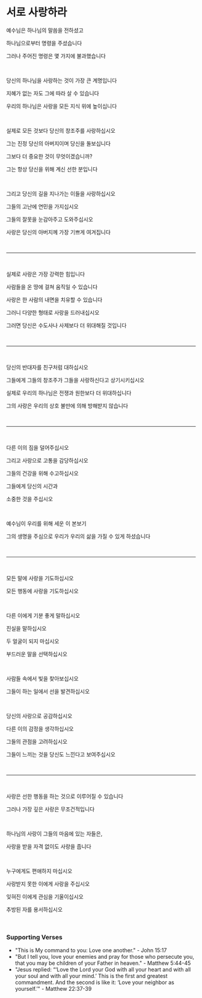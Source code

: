 # 서로 사랑하라

예수님은 하나님의 말씀을 전하셨고

하나님으로부터 명령을 주셨습니다

그러나 주어진 명령은 몇 가지에 불과했습니다

<p></p>

<br />

당신의 하나님을 사랑하는 것이 가장 큰 계명입니다

지혜가 없는 자도 그에 따라 살 수 있습니다

우리의 하나님은 사랑을 모든 지식 위에 높이십니다

<p></p>

<br />

실제로 모든 것보다 당신의 창조주를 사랑하십시오

그는 진정 당신의 아버지이며 당신을 돌보십니다

그보다 더 중요한 것이 무엇이겠습니까?

그는 항상 당신을 위해 계신 선한 분입니다

<br />

그리고 당신의 길을 지나가는 이들을 사랑하십시오

그들의 고난에 연민을 가지십시오

그들의 잘못을 눈감아주고 도와주십시오

사랑은 당신의 아버지께 가장 기쁘게 여겨집니다

<br />

---

<br />

실제로 사랑은 가장 강력한 힘입니다

사람들을 온 땅에 걸쳐 움직일 수 있습니다

사랑은 한 사람의 내면을 치유할 수 있습니다

그러니 다양한 형태로 사랑을 드러내십시오

그러면 당신은 수도사나 사제보다 더 위대해질 것입니다

<p></p>

<br />

---

<br />

당신의 반대자를 친구처럼 대하십시오

그들에게 그들의 창조주가 그들을 사랑하신다고 상기시키십시오

실제로 우리의 하나님은 전쟁과 원한보다 더 위대하십니다

그의 사랑은 우리의 상호 불만에 의해 방해받지 않습니다

<br />

---

<br />

다른 이의 짐을 덜어주십시오

그리고 사랑으로 고통을 감당하십시오

그들의 건강을 위해 수고하십시오

그들에게 당신의 시간과

소중한 것을 주십시오

<p></p>

<br />

예수님이 우리를 위해 세운 이 본보기

그의 생명을 주심으로 우리가 우리의 삶을 가질 수 있게 하셨습니다

<br />

---

<br />

모든 말에 사랑을 기도하십시오

모든 행동에 사랑을 기도하십시오

<br />

다른 이에게 기분 좋게 말하십시오

진실을 말하십시오

두 얼굴이 되지 마십시오

부드러운 말을 선택하십시오

<br />

사람들 속에서 빛을 찾아보십시오

그들이 하는 일에서 선을 발견하십시오

<br />

당신의 사랑으로 공감하십시오

다른 이의 감정을 생각하십시오

그들의 관점을 고려하십시오

그들이 느끼는 것을 당신도 느낀다고 보여주십시오

<br />

---

<br />

사랑은 선한 행동을 하는 것으로 이루어질 수 있습니다

그러나 가장 깊은 사랑은 무조건적입니다

<br />

하나님의 사랑이 그들의 마음에 있는 자들은,

사랑을 받을 자격 없이도 사랑을 줍니다

<br />

누구에게도 편애하지 마십시오

사랑받지 못한 이에게 사랑을 주십시오

잊혀진 이에게 관심을 기울이십시오

추방된 자를 용서하십시오

<br />

### Supporting Verses

- "This is My command to you: Love one another." - John 15:17
- "But I tell you, love your enemies and pray for those who persecute you, that you may be children of your Father in heaven." - Matthew 5:44-45
- "Jesus replied: “‘Love the Lord your God with all your heart and with all your soul and with all your mind.’ This is the first and greatest commandment. And the second is like it: ‘Love your neighbor as yourself.’" - Matthew 22:37-39